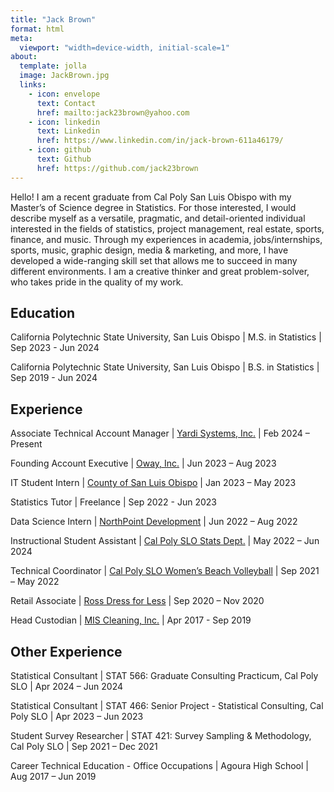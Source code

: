 ```yaml
---
title: "Jack Brown"
format: html
meta:
  viewport: "width=device-width, initial-scale=1"
about:
  template: jolla
  image: JackBrown.jpg
  links:
    - icon: envelope
      text: Contact
      href: mailto:jack23brown@yahoo.com
    - icon: linkedin
      text: Linkedin
      href: https://www.linkedin.com/in/jack-brown-611a46179/
    - icon: github
      text: Github
      href: https://github.com/jack23brown
---
```


Hello! I am a recent graduate from Cal Poly San Luis Obispo with my Master's of Science degree in Statistics. For those interested, I would describe myself as a versatile, pragmatic, and detail-oriented individual interested in the fields of statistics, project management, real estate, sports, finance, and music. Through my experiences in academia, jobs/internships, sports, music, graphic design, media & marketing, and more, I have developed a wide-ranging skill set that allows me to succeed in many different environments. I am a creative thinker and great problem-solver, who takes pride in the quality of my work.

## Education

California Polytechnic State University, San Luis Obispo \| M.S. in Statistics \| Sep 2023 - Jun 2024

California Polytechnic State University, San Luis Obispo \| B.S. in Statistics \| Sep 2019 - Jun 2024

## Experience

Associate Technical Account Manager \| [Yardi Systems, Inc.](https://www.yardi.com/) \| Feb 2024 – Present

Founding Account Executive \| [Oway, Inc.](https://www.oway.io/) \| Jun 2023 – Aug 2023

IT Student Intern \| [County of San Luis Obispo](https://www.slocounty.ca.gov/departments/information-technology) \| Jan 2023 – May 2023

Statistics Tutor \| Freelance \| Sep 2022 - Jun 2023

Data Science Intern \| [NorthPoint Development](https://www.beyondthecontract.com/) \| Jun 2022 – Aug 2022

Instructional Student Assistant \| [Cal Poly SLO Stats Dept.](https://statistics.calpoly.edu/) \| May 2022 – Jun 2024

Technical Coordinator \| [Cal Poly SLO Women’s Beach Volleyball](https://gopoly.com/sports/womens-beach-volleyball) \| Sep 2021 – May 2022

Retail Associate \| [Ross Dress for Less](https://www.rossstores.com/) \| Sep 2020 – Nov 2020

Head Custodian \| [MIS Cleaning, Inc.](https://www.buzzfile.com/business/M.I.S.-Cleaning,-Inc.-818-636-2154) \| Apr 2017 - Sep 2019

## Other Experience

Statistical Consultant \| STAT 566: Graduate Consulting Practicum, Cal Poly SLO \| Apr 2024 – Jun 2024

Statistical Consultant \| STAT 466: Senior Project - Statistical Consulting, Cal Poly SLO \| Apr 2023 – Jun 2023

Student Survey Researcher \| STAT 421: Survey Sampling & Methodology, Cal Poly SLO \| Sep 2021 – Dec 2021

Career Technical Education - Office Occupations \| Agoura High School \| Aug 2017 – Jun 2019
